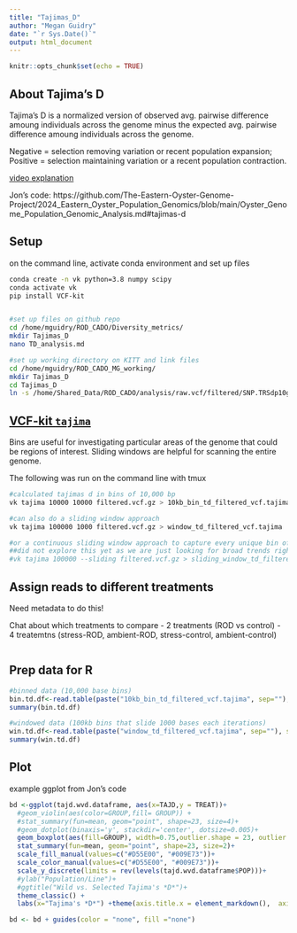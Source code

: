 ```yaml
---
title: "Tajimas_D"
author: "Megan Guidry"
date: "`r Sys.Date()`"
output: html_document
---
```


```r
knitr::opts_chunk$set(echo = TRUE)
```

## About Tajima's D
Tajima's D is a normalized version of observed avg. pairwise difference amoung individuals across the genome minus the expected avg. pairwise difference amoung individuals across the genome.

Negative = selection removing variation or recent population expansion; 
Positive = selection maintaining variation or a recent population contraction.

[video explanation](https://www.youtube.com/watch?v=wiyay4YMq2A)

Jon's code: 
https://github.com/The-Eastern-Oyster-Genome-Project/2024_Eastern_Oyster_Population_Genomics/blob/main/Oyster_Genome_Population_Genomic_Analysis.md#tajimas-d

## Setup 
on the command line, activate conda environment and set up files 
```bash
conda create -n vk python=3.8 numpy scipy
conda activate vk
pip install VCF-kit


#set up files on github repo
cd /home/mguidry/ROD_CADO/Diversity_metrics/
mkdir Tajimas_D
nano TD_analysis.md

#set up working directory on KITT and link files
cd /home/mguidry/ROD_CADO_MG_working/
mkdir Tajimas_D
cd Tajimas_D
ln -s /home/Shared_Data/ROD_CADO/analysis/raw.vcf/filtered/SNP.TRSdp10g1.FIL.vcf.gz filtered.vcf.gz
```

## [VCF-kit `tajima`](https://vcf-kit.readthedocs.io/en/latest/tajima/ )
Bins are useful for investigating particular areas of the genome that could be regions of interest. 
Sliding windows are helpful for scanning the entire genome.

The following was run on the command line with tmux
```bash
#calculated tajimas d in bins of 10,000 bp
vk tajima 10000 10000 filtered.vcf.gz > 10kb_bin_td_filtered_vcf.tajima 

#can also do a sliding window approach 
vk tajima 100000 1000 filtered.vcf.gz > window_td_filtered_vcf.tajima

#or a continuous sliding window approach to capture every unique bin of variants that fall within 100kb of one another
##did not explore this yet as we are just looking for broad trends right now and have lots of data 
#vk tajima 100000 --sliding filtered.vcf.gz > sliding_window_td_filtered_vcf.tajima
```

## Assign reads to different treatments
Need metadata to do this!

Chat about which treatments to compare
- 2 treatments (ROD vs control)
- 4 treatemtns (stress-ROD, ambient-ROD, stress-control, ambient-control)
```bash

```


## Prep data for R
```r
#binned data (10,000 base bins)
bin.td.df<-read.table(paste("10kb_bin_td_filtered_vcf.tajima", sep=""), sep="\t", header=T)
summary(bin.td.df)

#windowed data (100kb bins that slide 1000 bases each iterations)
win.td.df<-read.table(paste("window_td_filtered_vcf.tajima", sep=""), sep="\t", header=T)
summary(win.td.df)
```

## Plot

example ggplot from Jon's code
```r
bd <-ggplot(tajd.wvd.dataframe, aes(x=TAJD,y = TREAT))+
  #geom_violin(aes(color=GROUP,fill= GROUP)) +
  #stat_summary(fun=mean, geom="point", shape=23, size=4)+
  #geom_dotplot(binaxis='y', stackdir='center', dotsize=0.005)+
  geom_boxplot(aes(fill=GROUP), width=0.75,outlier.shape = 23, outlier.color = "black")+
  stat_summary(fun=mean, geom="point", shape=23, size=2)+
  scale_fill_manual(values=c("#D55E00", "#009E73"))+
  scale_color_manual(values=c("#D55E00", "#009E73"))+
  scale_y_discrete(limits = rev(levels(tajd.wvd.dataframe$POP)))+
  #ylab("Population/Line")+
  #ggtitle("Wild vs. Selected Tajima's *D*")+
  theme_classic() +
  labs(x="Tajima's *D*") +theme(axis.title.x = element_markdown(),  axis.title.y = element_blank(), plot.title = element_markdown()) 

bd <- bd + guides(color = "none", fill ="none")
```




